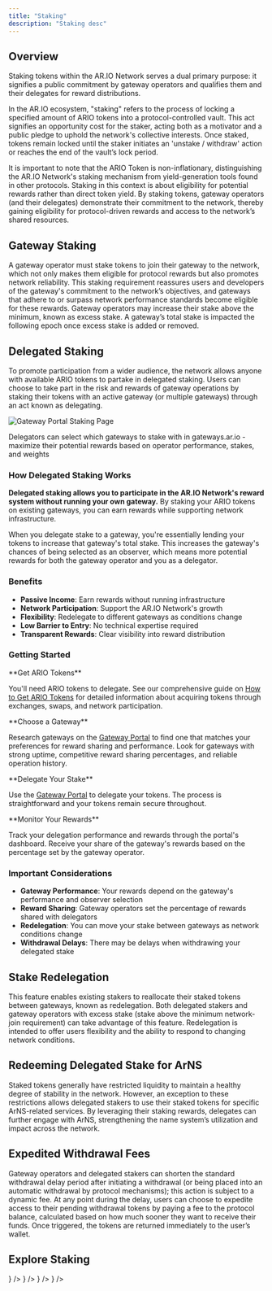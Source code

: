 ```yaml
---
title: "Staking"
description: "Staking desc"
---
```



## Overview

Staking tokens within the AR.IO Network serves a dual primary purpose: it signifies a public commitment by gateway operators and qualifies them and their delegates for reward distributions.

In the AR.IO ecosystem, "staking" refers to the process of locking a specified amount of ARIO tokens into a protocol-controlled vault. This act signifies an opportunity cost for the staker, acting both as a motivator and a public pledge to uphold the network's collective interests. Once staked, tokens remain locked until the staker initiates an 'unstake / withdraw' action or reaches the end of the vault’s lock period.

It is important to note that the ARIO Token is non-inflationary, distinguishing the AR.IO Network's staking mechanism from yield-generation tools found in other protocols. Staking in this context is about eligibility for potential rewards rather than direct token yield. By staking tokens, gateway operators (and their delegates) demonstrate their commitment to the network, thereby gaining eligibility for protocol-driven rewards and access to the network’s shared resources.

## Gateway Staking

A gateway operator must stake tokens to join their gateway to the network, which not only makes them eligible for protocol rewards but also promotes network reliability. This staking requirement reassures users and developers of the gateway's commitment to the network’s objectives, and gateways that adhere to or surpass network performance standards become eligible for these rewards. Gateway operators may increase their stake above the minimum, known as excess stake. A gateway’s total stake is impacted the following epoch once excess stake is added or removed.

## Delegated Staking

To promote participation from a wider audience, the network allows anyone with available ARIO tokens to partake in delegated staking. Users can choose to take part in the risk and rewards of gateway operations by staking their tokens with an active gateway (or multiple gateways) through an act known as delegating.

<div className="flex justify-center my-8">
  <div className="text-center">
    <img src="/staking.png" alt="Gateway Portal Staking Page" className="rounded-lg" />
    <p className="text-md text-primary italic mt-4 px-4">
      Delegators can select which gateways to stake with in gateways.ar.io - maximize their potential rewards based on operator performance, stakes, and weights
    </p>
  </div>
</div>

### How Delegated Staking Works

**Delegated staking allows you to participate in the AR.IO Network's reward system without running your own gateway.** By staking your ARIO tokens on existing gateways, you can earn rewards while supporting network infrastructure.

When you delegate stake to a gateway, you're essentially lending your tokens to increase that gateway's total stake. This increases the gateway's chances of being selected as an observer, which means more potential rewards for both the gateway operator and you as a delegator.

### Benefits

- **Passive Income**: Earn rewards without running infrastructure
- **Network Participation**: Support the AR.IO Network's growth
- **Flexibility**: Redelegate to different gateways as conditions change
- **Low Barrier to Entry**: No technical expertise required
- **Transparent Rewards**: Clear visibility into reward distribution

### Getting Started

<Steps>
<Step>
**Get ARIO Tokens**

You'll need ARIO tokens to delegate. See our comprehensive guide on [How to Get ARIO Tokens](/learn/token/get-the-token) for detailed information about acquiring tokens through exchanges, swaps, and network participation.

</Step>

<Step>
**Choose a Gateway**

Research gateways on the [Gateway Portal](https://gateways.ar.io/#/staking) to find one that matches your preferences for reward sharing and performance. Look for gateways with strong uptime, competitive reward sharing percentages, and reliable operation history.

</Step>

<Step>
**Delegate Your Stake**

Use the [Gateway Portal](https://gateways.ar.io/#/staking) to delegate your tokens. The process is straightforward and your tokens remain secure throughout.

</Step>

<Step>
**Monitor Your Rewards**

Track your delegation performance and rewards through the portal's dashboard. Receive your share of the gateway's rewards based on the percentage set by the gateway operator.

</Step>
</Steps>

### Important Considerations

- **Gateway Performance**: Your rewards depend on the gateway's performance and observer selection
- **Reward Sharing**: Gateway operators set the percentage of rewards shared with delegators
- **Redelegation**: You can move your stake between gateways as network conditions change
- **Withdrawal Delays**: There may be delays when withdrawing your delegated stake

## Stake Redelegation

This feature enables existing stakers to reallocate their staked tokens between gateways, known as redelegation. Both delegated stakers and gateway operators with excess stake (stake above the minimum network-join requirement) can take advantage of this feature. Redelegation is intended to offer users flexibility and the ability to respond to changing network conditions.

## Redeeming Delegated Stake for ArNS

Staked tokens generally have restricted liquidity to maintain a healthy degree of stability in the network. However, an exception to these restrictions allows delegated stakers to use their staked tokens for specific ArNS-related services. By leveraging their staking rewards, delegates can further engage with ArNS, strengthening the name system’s utilization and impact across the network.

## Expedited Withdrawal Fees

Gateway operators and delegated stakers can shorten the standard withdrawal delay period after initiating a withdrawal (or being placed into an automatic withdrawal by protocol mechanisms); this action is subject to a dynamic fee. At any point during the delay, users can choose to expedite access to their pending withdrawal tokens by paying a fee to the protocol balance, calculated based on how much sooner they want to receive their funds. Once triggered, the tokens are returned immediately to the user’s wallet.


## Explore Staking

<Cards>
  <Card 
    title="Delegate Stake" 
    description="Start staking your ARIO tokens with gateways to earn rewards"
    href="https://gateways.ar.io/#/staking"
    icon={<Target className="w-8 h-8" />}
  />
  <Card 
    title="Gateway Registry" 
    description="Learn how gateways join the network and stake requirements"
    href="/learn/gateways/gateway-registry"
    icon={<Network className="w-8 h-8" />}
  />
  <Card 
    title="Observer Protocol" 
    description="Understand how gateway performance affects staking rewards"
    href="/learn/oip"
    icon={<Shield className="w-8 h-8" />}
  />
  <Card 
    title="ARIO Token" 
    description="Learn about the token that powers the AR.IO Network"
    href="/learn/token"
    icon={<Coins className="w-8 h-8" />}
  />
</Cards>
